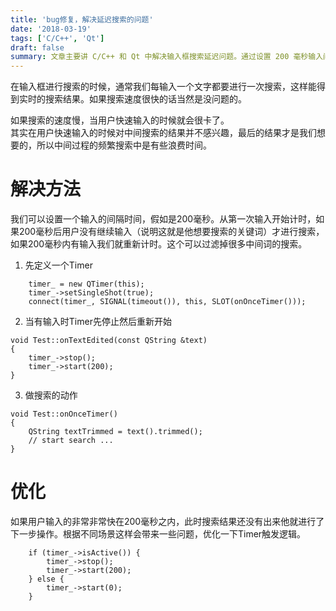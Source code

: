 ```yaml
---
title: 'bug修复，解决延迟搜索的问题'
date: '2018-03-19'
tags: ['C/C++', 'Qt']
draft: false
summary: 文章主要讲 C/C++ 和 Qt 中解决输入框搜索延迟问题。通过设置 200 毫秒输入间隔时间，利用 Timer 控制搜索，先停止再重新开始计时，还优化了 Timer 触发逻辑，避免用户快速输入时带来问题。 
---
```


在输入框进行搜索的时候，通常我们每输入一个文字都要进行一次搜索，这样能得到实时的搜索结果。如果搜索速度很快的话当然是没问题的。

如果搜索的速度慢，当用户快速输入的时候就会很卡了。  
其实在用户快速输入的时候对中间搜索的结果并不感兴趣，最后的结果才是我们想要的，所以中间过程的频繁搜索中是有些浪费时间。

# 解决方法
我们可以设置一个输入的间隔时间，假如是200毫秒。从第一次输入开始计时，如果200毫秒后用户没有继续输入（说明这就是他想要搜索的关键词）才进行搜索，如果200毫秒内有输入我们就重新计时。这个可以过滤掉很多中间词的搜索。

1. 先定义一个Timer
```
    timer_ = new QTimer(this);
    timer_->setSingleShot(true);
    connect(timer_, SIGNAL(timeout()), this, SLOT(onOnceTimer()));
```

2. 当有输入时Timer先停止然后重新开始
```
void Test::onTextEdited(const QString &text)
{
	timer_->stop();
	timer_->start(200);
}
```

3. 做搜索的动作
```
void Test::onOnceTimer()
{
    QString textTrimmed = text().trimmed();
    // start search ...
}
```

# 优化
如果用户输入的非常非常快在200毫秒之内，此时搜索结果还没有出来他就进行了下一步操作。根据不同场景这样会带来一些问题，优化一下Timer触发逻辑。
```
	if (timer_->isActive()) {
		timer_->stop();
		timer_->start(200);
	} else {
		timer_->start(0);
	}
```
